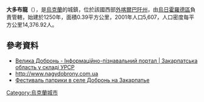 {{coord|48|25|5|N|22|23|24|E|scale:100000|display=title}}

'''大多布龍'''（{{lang-uk|Велика Добронь}}），是[[烏克蘭|烏克蘭]]的城鎮，位於該國西部[[外喀爾巴阡州|外喀爾巴阡州]]，由[[烏日霍羅德區|烏日霍羅德區]]負責管轄，始建於1250年，面積0.39平方公里，2001年人口5,607，人口密度每平方公里14,376.92人。

==參考資料==
* [http://imsu-zakarpattja.com/mista-i-sela-zakarpatskoi-oblasti/uzhgorodskyj-rajon/velyka-dobron.html Велика Добронь - Інформаційно-пізнавальний портал | Закарпатська область у складі УРСР] {{Wayback|url=http://imsu-zakarpattja.com/mista-i-sela-zakarpatskoi-oblasti/uzhgorodskyj-rajon/velyka-dobron.html |date=20200217225638 }}
* http://www.nagydobrony.com.ua {{Wayback|url=http://www.nagydobrony.com.ua/ |date=20201203200957 }}
* [http://tourinform.org.ua/the-news/649-festival-paprika-in-dobronj?lang=uk Фестиваль паприки в селе Добронь на Закарпатье]{{dead link|date=2017年12月 |bot=InternetArchiveBot |fix-attempted=yes }}

{{Ukraine-geo-stub}}
[[Category:烏克蘭城市|Category:烏克蘭城市]]